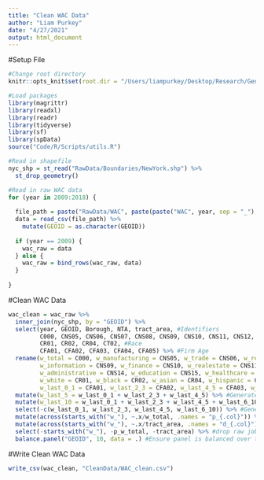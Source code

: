 ```yaml
---
title: "Clean WAC Data"
author: "Liam Purkey"
date: "4/27/2021"
output: html_document
---
```


#Setup File

```r
#Change root directory
knitr::opts_knit$set(root.dir = "/Users/liampurkey/Desktop/Research/Gentrification")
```

```r
#Load packages
library(magrittr)
library(readxl)
library(readr)
library(tidyverse)
library(sf)
library(spData)
source("Code/R/Scripts/utils.R")
```

```r
#Read in shapefile
nyc_shp = st_read("RawData/Boundaries/NewYork.shp") %>%
  st_drop_geometry()
```

```r
#Read in raw WAC data  
for (year in 2009:2018) {
  
  file_path = paste("RawData/WAC", paste(paste("WAC", year, sep = "_"), "csv", sep = "."), sep = "/")
  data = read_csv(file_path) %>%
    mutate(GEOID = as.character(GEOID))
  
  if (year == 2009) {
    wac_raw = data 
  } else {
    wac_raw = bind_rows(wac_raw, data)
  }
  
}
```

#Clean WAC Data

```r
wac_clean = wac_raw %>%
  inner_join(nyc_shp, by = "GEOID") %>%
  select(year, GEOID, Borough, NTA, tract_area, #Identifiers
         C000, CNS05, CNS06, CNS07, CNS08, CNS09, CNS10, CNS11, CNS12, CNS13, CNS14, CNS15, CNS16, CNS17, CNS18, CNS19, #Industry
         CR01, CR02, CR04, CT02, #Race 
         CFA01, CFA02, CFA03, CFA04, CFA05) %>% #Firm Age
  rename(w_total = C000, w_manufacturing = CNS05, w_trade = CNS06, w_retail = CNS07, w_storage = CNS08, 
         w_information = CNS09, w_finance = CNS10, w_realestate = CNS11, w_professional = CNS12, w_management = CNS13,
         w_administrative = CNS14, w_education = CNS15, w_healthcare = CNS16, w_arts = CNS17, w_food = CNS18, w_services = CNS19,
         w_white = CR01, w_black = CR02, w_asian = CR04, w_hispanic = CT02,
         w_last_0_1 = CFA01, w_last_2_3 = CFA02, w_last_4_5 = CFA03, w_last_6_10 = CFA04, w_last_11_plus = CFA05) %>%
  mutate(w_last_5 = w_last_0_1 + w_last_2_3 + w_last_4_5) %>% #Generate counts of jobs at firms aged 0-5
  mutate(w_last_10 = w_last_0_1 + w_last_2_3 + w_last_4_5 + w_last_6_10) %>% #Generate counts of jobs at firms aged 0-10 
  select(-c(w_last_0_1, w_last_2_3, w_last_4_5, w_last_6_10)) %>% #Generate counts of jobs at firms aged 11+ 
  mutate(across(starts_with("w_"), ~.x/w_total, .names = "p_{.col}")) %>% #Normalize job counts by total employment
  mutate(across(starts_with("w_"), ~.x/tract_area, .names = "d_{.col}")) %>% #Normalize job counts by tract area (in square miles)
  select(-starts_with("w_"), -p_w_total, -tract_area) %>% #drop raw job counts and tract area
  balance.panel("GEOID", 10, data = .) #Ensure panel is balanced over the 10-year (2009-2018) period
```

#Write Clean WAC Data

```r
write_csv(wac_clean, "CleanData/WAC_clean.csv")
```


